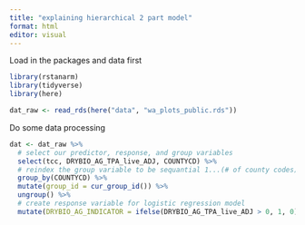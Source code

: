 ```yaml
---
title: "explaining hierarchical 2 part model"
format: html
editor: visual
---
```


Load in the packages and data first

```r
library(rstanarm)
library(tidyverse)
library(here)

dat_raw <- read_rds(here("data", "wa_plots_public.rds"))
```


Do some data processing

```r
dat <- dat_raw %>% 
  # select our predictor, response, and group variables
  select(tcc, DRYBIO_AG_TPA_live_ADJ, COUNTYCD) %>% 
  # reindex the group variable to be sequantial 1...(# of county codes)
  group_by(COUNTYCD) %>% 
  mutate(group_id = cur_group_id()) %>% 
  ungroup() %>% 
  # create response variable for logistic regression model
  mutate(DRYBIO_AG_INDICATOR = ifelse(DRYBIO_AG_TPA_live_ADJ > 0, 1, 0))
```



